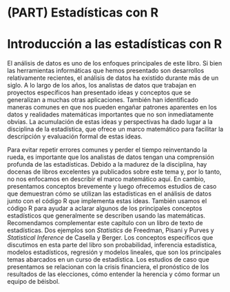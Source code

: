 # (PART) Estadísticas con R {-}

# Introducción a las estadísticas con R

El análisis de datos es uno de los enfoques principales de este libro. Si bien las herramientas informáticas que hemos presentado son desarrollos relativamente recientes, el análisis de datos ha existido durante más de un siglo. A lo largo de los años, los analistas de datos que trabajan en proyectos específicos han presentado ideas y conceptos que se generalizan a muchas otras aplicaciones. También han identificado maneras comunes en que nos pueden engañar patrones aparentes en los datos y realidades matemáticas importantes que no son inmediatamente obvias. La acumulación de estas ideas y perspectivas ha dado lugar a la disciplina de la estadística, que ofrece un marco matemático para facilitar la descripción y evaluación formal de estas ideas.

Para evitar repetir errores comunes y perder el tiempo reinventando la rueda, es importante que los analistas de datos tengan una comprensión profunda de las estadísticas. Debido a la madurez de la disciplina, hay docenas de libros excelentes ya publicados sobre este tema y, por lo tanto, no nos enfocamos en describir el marco matemático aquí. En cambio, presentamos conceptos brevemente y luego ofrecemos estudios de caso que demuestran cómo se utilizan las estadísticas en el análisis de datos junto con el código R que implementa estas ideas. También usamos el código R para ayudar a aclarar algunos de los principales conceptos estadísticos que generalmente se describen usando las matemáticas. Recomendamos complementar este capítulo con un libro de texto de estadísticas. Dos ejemplos son _Statistics_ de Freedman, Pisani y Purves y _Statistical Inference_ de Casella y Berger. Los conceptos específicos que discutimos en esta parte del libro son probabilidad, inferencia estadística, modelos estadísticos, regresión y modelos lineales, que son los principales temas abarcados en un curso de estadística. Los estudios de caso que presentamos se relacionan con la crisis financiera, el pronóstico de los resultados de las elecciones, cómo entender la herencia y cómo formar un equipo de béisbol.

